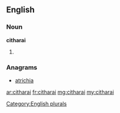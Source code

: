 ==English==

===Noun===
'''citharai'''

# {{plural of|[[cithara]]}}

===Anagrams===
* [[atrichia#English|atrichia]]

[[Category:English plurals]]

[[ar:citharai]]
[[fr:citharai]]
[[mg:citharai]]
[[my:citharai]]